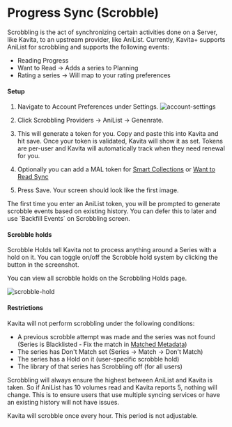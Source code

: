 
# Progress Sync (Scrobble)
Scrobbling is the act of synchronizing certain activities done on a Server, like Kavita, to an upstream provider, like AniList. Currently, Kavita+ supports AniList for scrobbling and supports the following events:
- Reading Progress
- Want to Read -> Adds a series to Planning
- Rating a series -> Will map to your rating preferences

#### Setup

1. Navigate to Account Preferences under Settings.
![account-settings](../../public/kavita+/account-settings.png "account-settings")

2. Click Scrobbling Providers -> AniList -> Genenrate. 
3. This will generate a token for you. Copy and paste this into Kavita and hit save. Once your token is validated, Kavita will show it as set. Tokens are per-user and Kavita will automatically track when they need renewal for you.
4. Optionally you can add a MAL token for [Smart Collections](./smart-collections) or [Want to Read Sync](.smart-collections)
5. Press Save. Your screen should look like the first image.

<Callout type="info">
	The first time you enter an AniList token, you will be prompted to generate scrobble events based on existing history. You can defer this to later and use `Backfill Events` on Scrobbling screen.
</Callout>

#### Scrobble holds
Scrobble Holds tell Kavita not to process anything around a Series with a hold on it. You can toggle on/off the Scrobble hold system by clicking the button in the screenshot. 

You can view all scrobble holds on the Scrobbling Holds page.

![scrobble-hold](../../public/kavita+/scrobble-hold.png "scrobble-hold")

#### Restrictions
Kavita will not perform scrobbling under the following conditions:
- A previous scrobble attempt was made and the series was not found (Series is Blacklisted - Fix the match in [Matched Metadata](./manage#matched-metadata))
- The series has Don't Match set (Series -> Match -> Don't Match)
- The series has a Hold on it (user-specific scrobble hold)
- The library of that series has Scrobbling off (for all users)

Scrobbling will always ensure the highest between AniList and Kavita is taken. So if AniList has 10 volumes read and Kavita reports 5, nothing will change. This is to ensure users that use multiple syncing services or have an existing history will not have issues.

<Callout type="info">
	 Kavita will scrobble once every hour. This period is not adjustable.
</Callout>
